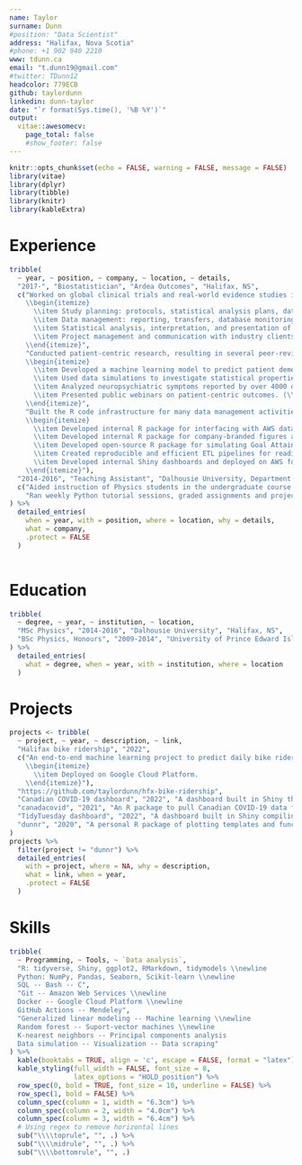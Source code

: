 ```yaml
---
name: Taylor
surname: Dunn
#position: "Data Scientist"
address: "Halifax, Nova Scotia"
#phone: +1 902 940 2210
www: tdunn.ca
email: "t.dunn19@gmail.com"
#twitter: TDunn12
headcolor: 779ECB
github: taylordunn
linkedin: dunn-taylor
date: "`r format(Sys.time(), '%B %Y')`"
output: 
  vitae::awesomecv:
    page_total: false
    #show_footer: false
---
```


```r
knitr::opts_chunk$set(echo = FALSE, warning = FALSE, message = FALSE)
library(vitae)
library(dplyr)
library(tibble)
library(knitr)
library(kableExtra)
```

\vspace{-5mm}

# Experience

```r
tribble(
  ~ year, ~ position, ~ company, ~ location, ~ details,
  "2017-", "Biostatistician", "Ardea Outcomes", "Halifax, NS",
  c("Worked on global clinical trials and real-world evidence studies in multiple disease areas. Duties included:
    \\begin{itemize}
      \\item Study planning: protocols, statistical analysis plans, data management plans, literature reviews.
      \\item Data management: reporting, transfers, database monitoring, queries.
      \\item Statistical analysis, interpretation, and presentation of results.
      \\item Project management and communication with industry clients.
    \\end{itemize}",
    "Conducted patient-centric research, resulting in several peer-reviewed publications and presentations. Examples:
    \\begin{itemize}
      \\item Developed a machine learning model to predict patient dementia stage, achieving 83\\% balanced accuracy. (\\textcolor{tdunn-blue}{\\href{https://www.jmir.org/2020/11/e20840}{Paper 1}}, \\textcolor{tdunn-blue}{\\href{https://www.jmir.org/2022/1/e29219}{paper 2}}.)
      \\item Used data simulations to investigate statistical properties of the Goal Attainment Scaling outcome measure. (\\textcolor{tdunn-blue}{\\href{https://github.com/taylordunn/isoqol2021-gas-sim}{Project 1}}, \\textcolor{tdunn-blue}{\\href{https://github.com/taylordunn/ispor-europe2021-gas-sim}{project 2}}.)
      \\item Analyzed neuropsychiatric symptoms reported by over 4000 online users tracking dementia symptoms. (\\textcolor{tdunn-blue}{\\href{https://www.jmir.org/2019/6/e13360/}{Paper}}.)
      \\item Presented public webinars on patient-centric outcomes. (\\textcolor{tdunn-blue}{\\href{https://xtalks.com/webinars/using-goal-attainment-scaling-to-capture-the-patient-voice/}{Xtalks}}, \\textcolor{tdunn-blue}{\\href{https://ardeaoutcomes.com/news/2020/11/ardea-outcomes-launches-goal-attainment-scaling-insights-webinar-series/}{WorkCast}}.)
    \\end{itemize}",
    "Built the R code infrastructure for many data management activities, saving analysts several hours per week in each project:
    \\begin{itemize}
      \\item Developed internal R package for interfacing with AWS database and transforming raw clinical trials data into clean tabular data sets.
      \\item Developed internal R package for company-branded figures and RMarkdown reporting templates.
      \\item Developed open-source R package for simulating Goal Attainment Scaling data in clinical trials. (\\textcolor{tdunn-blue}{\\href{https://github.com/taylordunn/gasr}{GitHub}}.)
      \\item Created reproducible and efficient ETL pipelines for reading data from multiple sources, processing, validating, exporting, and reporting.
      \\item Developed internal Shiny dashboards and deployed on AWS for live data monitoring.
    \\end{itemize}"),
  "2014-2016", "Teaching Assistant", "Dalhousie University, Department of Physics", "Halifax, NS",
  c("Aided instruction of Physics students in the undergraduate course \\textit{Introduction to Numerical Programming}.",
    "Ran weekly Python tutorial sessions, graded assignments and projects, and gave lectures when professor was absent.")
) %>%
  detailed_entries(
    when = year, with = position, where = location, why = details,
    what = company,
    .protect = FALSE
  )
  
```

# Education

```r
tribble(
  ~ degree, ~ year, ~ institution, ~ location,
  "MSc Physics", "2014-2016", "Dalhousie University", "Halifax, NS",
  "BSc Physics, Honours", "2009-2014", "University of Prince Edward Island", "Charlottetown, PE"
) %>% 
  detailed_entries(
    what = degree, when = year, with = institution, where = location
  )
```

# Projects

```r
projects <- tribble(
  ~ project, ~ year, ~ description, ~ link,
  "Halifax bike ridership", "2022",
  c("An end-to-end machine learning project to predict daily bike ridership in Halifax, Nova Scotia.
    \\begin{itemize}
      \\item Deployed on Google Cloud Platform.
    \\end{itemize}"),
  "https://github.com/taylordunn/hfx-bike-ridership",
  "Canadian COVID-19 dashboard", "2022", "A dashboard built in Shiny that reports and visualizes the latest COVID-19 numbers in Canada.", "\\bodyfontlight\\color{tdunn-blue}\\href{https://taylor-dunn.shinyapps.io/canadacovidshiny/}{https://taylor-dunn.shinyapps.io/canadacovidshiny/}",
  "canadacovid", "2021", "An R package to pull Canadian COVID-19 data from a public API. Published on \\textcolor{tdunn-blue}{\\href{https://cran.r-project.org/web/packages/canadacovid/index.html}{CRAN}}.", "\\bodyfontlight\\color{tdunn-blue}\\href{https://taylordunn.github.io/canadacovid/}{https://taylordunn.github.io/canadacovid/}",
  "TidyTuesday dashboard", "2022", "A dashboard built in Shiny compiling tweets for the \\textcolor{tdunn-blue}{\\href{https://github.com/rfordatascience/tidytuesday}{TidyTuesday data project}.}", "\\bodyfontlight\\color{tdunn-blue}\\href{https://taylor-dunn.shinyapps.io/tidytuesday-dashboard/}{https://taylor-dunn.shinyapps.io/tidytuesday-dashboard/}",
  "dunnr", "2020", "A personal R package of plotting templates and functions that I commonly use.", "\\bodyfontlight\\color{tdunn-blue}\\href{https://github.com/taylordunn/dunnr}{https://github.com/taylordunn/dunnr}"
)
projects %>%
  filter(project != "dunnr") %>%
  detailed_entries(
    with = project, where = NA, why = description,
    what = link, when = year,
    .protect = FALSE
  )
```

# Skills

```r
tribble(
  ~ Programming, ~ Tools, ~ `Data analysis`,
  "R: tidyverse, Shiny, ggplot2, RMarkdown, tidymodels \\newline
  Python: NumPy, Pandas, Seaborn, Scikit-learn \\newline
  SQL -- Bash -- C",
  "Git -- Amazon Web Services \\newline
  Docker -- Google Cloud Platform \\newline
  GitHub Actions -- Mendeley",
  "Generalized linear modeling -- Machine learning \\newline
  Random forest -- Suport-vector machines \\newline
  K-nearest neighbors -- Principal components analysis
  Data simulation -- Visualization -- Data scraping"
) %>%
  kable(booktabs = TRUE, align = 'c', escape = FALSE, format = "latex") %>%
  kable_styling(full_width = FALSE, font_size = 8,
                latex_options = "HOLD_position") %>%
  row_spec(0, bold = TRUE, font_size = 10, underline = FALSE) %>%
  row_spec(1, bold = FALSE) %>%
  column_spec(column = 1, width = "6.3cm") %>%
  column_spec(column = 2, width = "4.0cm") %>%
  column_spec(column = 3, width = "6.4cm") %>%
  # Using regex to remove horizontal lines
  sub("\\\\toprule", "", .) %>%
  sub("\\\\midrule", "", .) %>%
  sub("\\\\bottomrule", "", .)
```

